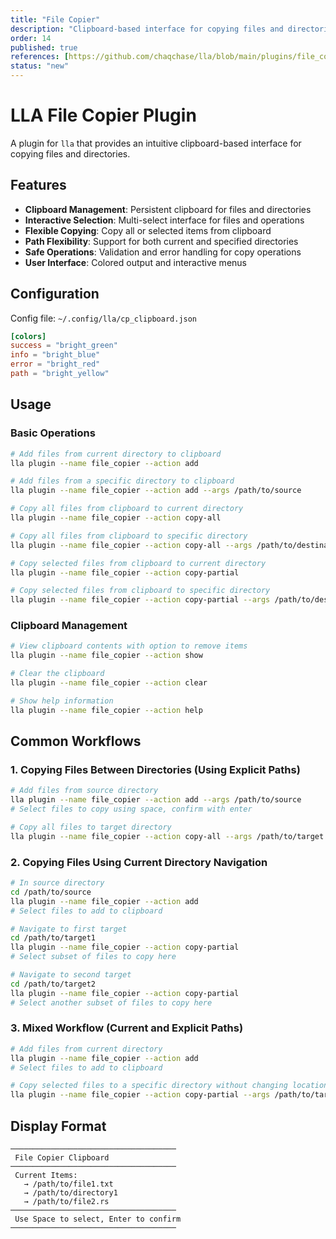 ```yaml
---
title: "File Copier"
description: "Clipboard-based interface for copying files and directories"
order: 14
published: true
references: [https://github.com/chaqchase/lla/blob/main/plugins/file_copier]
status: "new"
---
```

# LLA File Copier Plugin

A plugin for `lla` that provides an intuitive clipboard-based interface for copying files and directories.

## Features

- **Clipboard Management**: Persistent clipboard for files and directories
- **Interactive Selection**: Multi-select interface for files and operations
- **Flexible Copying**: Copy all or selected items from clipboard
- **Path Flexibility**: Support for both current and specified directories
- **Safe Operations**: Validation and error handling for copy operations
- **User Interface**: Colored output and interactive menus

## Configuration

Config file: `~/.config/lla/cp_clipboard.json`

```toml
[colors]
success = "bright_green"
info = "bright_blue"
error = "bright_red"
path = "bright_yellow"
```

## Usage

### Basic Operations

```bash
# Add files from current directory to clipboard
lla plugin --name file_copier --action add

# Add files from a specific directory to clipboard
lla plugin --name file_copier --action add --args /path/to/source

# Copy all files from clipboard to current directory
lla plugin --name file_copier --action copy-all

# Copy all files from clipboard to specific directory
lla plugin --name file_copier --action copy-all --args /path/to/destination

# Copy selected files from clipboard to current directory
lla plugin --name file_copier --action copy-partial

# Copy selected files from clipboard to specific directory
lla plugin --name file_copier --action copy-partial --args /path/to/destination
```

### Clipboard Management

```bash
# View clipboard contents with option to remove items
lla plugin --name file_copier --action show

# Clear the clipboard
lla plugin --name file_copier --action clear

# Show help information
lla plugin --name file_copier --action help
```

## Common Workflows

### 1. Copying Files Between Directories (Using Explicit Paths)

```bash
# Add files from source directory
lla plugin --name file_copier --action add --args /path/to/source
# Select files to copy using space, confirm with enter

# Copy all files to target directory
lla plugin --name file_copier --action copy-all --args /path/to/target
```

### 2. Copying Files Using Current Directory Navigation

```bash
# In source directory
cd /path/to/source
lla plugin --name file_copier --action add
# Select files to add to clipboard

# Navigate to first target
cd /path/to/target1
lla plugin --name file_copier --action copy-partial
# Select subset of files to copy here

# Navigate to second target
cd /path/to/target2
lla plugin --name file_copier --action copy-partial
# Select another subset of files to copy here
```

### 3. Mixed Workflow (Current and Explicit Paths)

```bash
# Add files from current directory
lla plugin --name file_copier --action add
# Select files to add to clipboard

# Copy selected files to a specific directory without changing location
lla plugin --name file_copier --action copy-partial --args /path/to/target
```

## Display Format

```
─────────────────────────────────────
 File Copier Clipboard
─────────────────────────────────────
 Current Items:
   → /path/to/file1.txt
   → /path/to/directory1
   → /path/to/file2.rs
─────────────────────────────────────
 Use Space to select, Enter to confirm
─────────────────────────────────────
```
